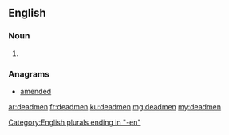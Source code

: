==English==

===Noun===
{{head|en}}

# {{plural of|deadman}}

===Anagrams===
* [[amended#English|amended]]

[[Category:English plurals ending in "-en"]]

[[ar:deadmen]]
[[fr:deadmen]]
[[ku:deadmen]]
[[mg:deadmen]]
[[my:deadmen]]